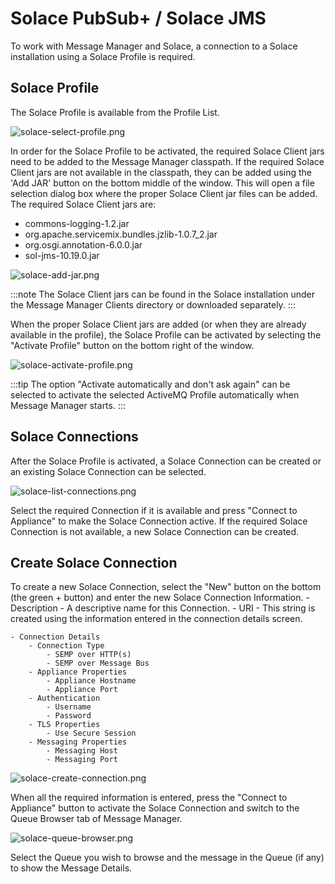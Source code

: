 # Solace PubSub+ / Solace JMS

To work with Message Manager and Solace, a connection to a Solace installation using a Solace Profile is required.

## Solace Profile

The Solace Profile is available from the Profile List.

![solace-select-profile.png](assets/solace-select-profile.png)

In order for the Solace Profile to be activated, the required Solace Client jars need to be added to the Message Manager classpath.
If the required Solace Client jars are not available in the classpath, they can be added using the 'Add JAR' button on the bottom middle of the window.
This will open a file selection dialog box where the proper Solace Client jar files can be added.
The required Solace Client jars are:
- commons-logging-1.2.jar
- org.apache.servicemix.bundles.jzlib-1.0.7_2.jar
- org.osgi.annotation-6.0.0.jar
- sol-jms-10.19.0.jar

![solace-add-jar.png](assets/solace-add-jar.png)

:::note
The Solace Client jars can be found in the Solace installation under the Message Manager Clients directory or downloaded separately.
:::

When the proper Solace Client jars are added (or when they are already available in the profile), the Solace Profile can be activated by selecting the "Activate Profile" button on the bottom right of the window.

![solace-activate-profile.png](assets/solace-activate-profile.png)

:::tip
The option "Activate automatically and don't ask again" can be selected to activate the selected ActiveMQ Profile automatically when Message Manager starts.
:::

## Solace Connections

After the Solace Profile is activated, a Solace Connection can be created or an existing Solace Connection can be selected.

![solace-list-connections.png](assets/solace-list-connections.png)

Select the required Connection if it is available and press "Connect to Appliance" to make the Solace Connection active.
If the required Solace Connection is not available, a new Solace Connection can be created.

## Create Solace Connection

To create a new Solace Connection, select the "New" button on the bottom (the green + button) and enter the new Solace Connection Information.
    - Description - A descriptive name for this Connection.
    - URI - This string is created using the information entered in the connection details screen.

    - Connection Details
        - Connection Type
            - SEMP over HTTP(s)
            - SEMP over Message Bus
        - Appliance Properties
            - Appliance Hostname
            - Appliance Port
        - Authentication
            - Username
            - Password
        - TLS Properties
            - Use Secure Session
        - Messaging Properties
            - Messaging Host
            - Messaging Port


![solace-create-connection.png](assets/solace-create-connection.png)

When all the required information is entered, press the "Connect to Appliance" button to activate the Solace Connection and switch to the Queue Browser tab of Message Manager.

![solace-queue-browser.png](assets/solace-queue-browser.png)

Select the Queue you wish to browse and the message in the Queue (if any) to show the Message Details.
